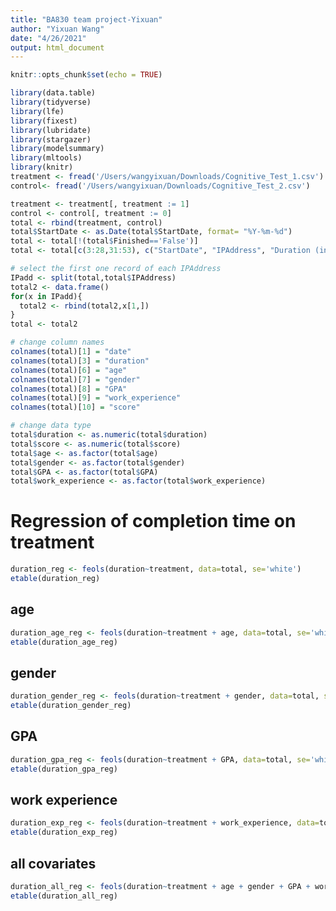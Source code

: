 ```yaml
---
title: "BA830 team project-Yixuan"
author: "Yixuan Wang"
date: "4/26/2021"
output: html_document
---
```


```r
knitr::opts_chunk$set(echo = TRUE)
```


```r
library(data.table)
library(tidyverse)
library(lfe)
library(fixest)
library(lubridate)
library(stargazer)
library(modelsummary)
library(mltools)
library(knitr)
treatment <- fread('/Users/wangyixuan/Downloads/Cognitive_Test_1.csv')
control<- fread('/Users/wangyixuan/Downloads/Cognitive_Test_2.csv')
```

```r
treatment <- treatment[, treatment := 1]
control <- control[, treatment := 0]
total <- rbind(treatment, control)
total$StartDate <- as.Date(total$StartDate, format= "%Y-%m-%d")
total <- total[!(total$Finished=='False')]
total <- total[c(3:28,31:53), c("StartDate", "IPAddress", "Duration (in seconds)", "LocationLatitude", "LocationLongitude", "Q2", "Q3", "Q4", "Q5", "SC0", "treatment")]

# select the first one record of each IPAddress
IPadd <- split(total,total$IPAddress)
total2 <- data.frame()
for(x in IPadd){
  total2 <- rbind(total2,x[1,])
}
total <- total2

# change column names
colnames(total)[1] = "date"
colnames(total)[3] = "duration"
colnames(total)[6] = "age"
colnames(total)[7] = "gender"
colnames(total)[8] = "GPA"
colnames(total)[9] = "work_experience"
colnames(total)[10] = "score"

# change data type
total$duration <- as.numeric(total$duration)
total$score <- as.numeric(total$score)
total$age <- as.factor(total$age)
total$gender <- as.factor(total$gender)
total$GPA <- as.factor(total$GPA)
total$work_experience <- as.factor(total$work_experience)
```

# Regression of completion time on treatment
```r
duration_reg <- feols(duration~treatment, data=total, se='white')
etable(duration_reg)
```

## age
```r
duration_age_reg <- feols(duration~treatment + age, data=total, se='white')
etable(duration_age_reg)
```

## gender
```r
duration_gender_reg <- feols(duration~treatment + gender, data=total, se='white')
etable(duration_gender_reg)
```

## GPA
```r
duration_gpa_reg <- feols(duration~treatment + GPA, data=total, se='white')
etable(duration_gpa_reg)
```

## work experience
```r
duration_exp_reg <- feols(duration~treatment + work_experience, data=total, se='white')
etable(duration_exp_reg)
```

## all covariates
```r
duration_all_reg <- feols(duration~treatment + age + gender + GPA + work_experience, data=total, se='white')
etable(duration_all_reg)
```




